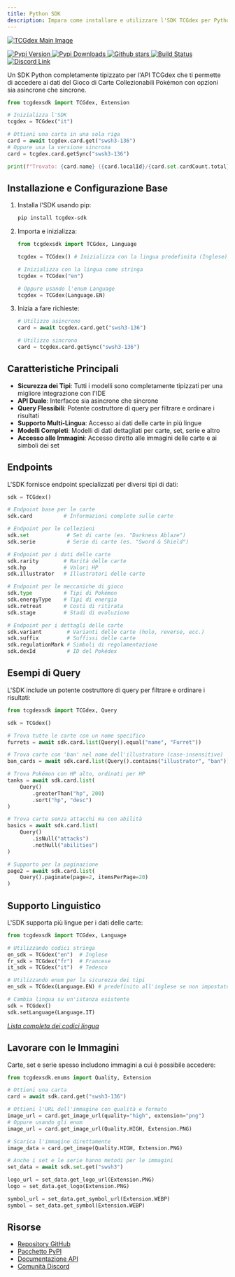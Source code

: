```yaml
---
title: Python SDK
description: Impara come installare e utilizzare l'SDK TCGdex per Python
---
```


<p class="flex gap-2 justify-center">
	<a href="https://www.tcgdex.net">
		<img src="https://www.tcgdex.net/assets/og.png" alt="TCGdex Main Image" />
	</a>
</p>
<p class="flex gap-2 justify-center">
	<a href="http://pypi.org/project/tcgdex-sdk">
		<img src="https://img.shields.io/pypi/v/tcgdex-sdk?style=flat-square" alt="Pypi Version" />
	</a>
	<a href="http://pypi.org/project/tcgdex-sdk">
		<img src="https://img.shields.io/pypi/dm/tcgdex-sdk?style=flat-square" alt="Pypi Downloads" />
	</a>
		<a href="https://github.com/tcgdex/python-sdk/stargazers">
		<img src="https://img.shields.io/github/stars/tcgdex/python-sdk?style=flat-square" alt="Github stars" />
	</a>
	<a href="https://github.com/tcgdex/python-sdk/actions/workflows/build.yml">
		<img src="https://img.shields.io/github/actions/workflow/status/tcgdex/python-sdk/build.yml?style=flat-square" alt="Build Status" />
	</a>
	<a href="https://discord.gg/peACSRMZ7V">
		<img src="https://img.shields.io/discord/857231041261076491?color=%235865F2&label=Discord&style=flat-square" alt="Discord Link" />
	</a>
</p>

Un SDK Python completamente tipizzato per l'API TCGdex che ti permette di accedere ai dati del Gioco di Carte Collezionabili Pokémon con opzioni sia asincrone che sincrone.

```python
from tcgdexsdk import TCGdex, Extension

# Inizializza l'SDK
tcgdex = TCGdex("it")

# Ottieni una carta in una sola riga
card = await tcgdex.card.get("swsh3-136")
# Oppure usa la versione sincrona
card = tcgdex.card.getSync("swsh3-136")

print(f"Trovato: {card.name} ({card.localId}/{card.set.cardCount.total})")
```

## Installazione e Configurazione Base

<Steps>

1. Installa l'SDK usando pip:
	```bash
	pip install tcgdex-sdk
	```

2. Importa e inizializza:
	```python
	from tcgdexsdk import TCGdex, Language

	tcgdex = TCGdex() # Inizializza con la lingua predefinita (Inglese)

	# Inizializza con la lingua come stringa
	tcgdex = TCGdex("en")

	# Oppure usando l'enum Language
	tcgdex = TCGdex(Language.EN)
	```

3. Inizia a fare richieste:
	```python
	# Utilizzo asincrono
	card = await tcgdex.card.get("swsh3-136")

	# Utilizzo sincrono
	card = tcgdex.card.getSync("swsh3-136")
	```
</Steps>

## Caratteristiche Principali

- **Sicurezza dei Tipi**: Tutti i modelli sono completamente tipizzati per una migliore integrazione con l'IDE
- **API Duale**: Interfacce sia asincrone che sincrone
- **Query Flessibili**: Potente costruttore di query per filtrare e ordinare i risultati
- **Supporto Multi-Lingua**: Accesso ai dati delle carte in più lingue
- **Modelli Completi**: Modelli di dati dettagliati per carte, set, serie e altro
- **Accesso alle Immagini**: Accesso diretto alle immagini delle carte e ai simboli dei set

## Endpoints

L'SDK fornisce endpoint specializzati per diversi tipi di dati:

```python
sdk = TCGdex()

# Endpoint base per le carte
sdk.card          # Informazioni complete sulle carte

# Endpoint per le collezioni
sdk.set            # Set di carte (es. "Darkness Ablaze")
sdk.serie          # Serie di carte (es. "Sword & Shield")

# Endpoint per i dati delle carte
sdk.rarity        # Rarità delle carte
sdk.hp            # Valori HP
sdk.illustrator   # Illustratori delle carte

# Endpoint per le meccaniche di gioco
sdk.type          # Tipi di Pokémon
sdk.energyType    # Tipi di energia
sdk.retreat       # Costi di ritirata
sdk.stage         # Stadi di evoluzione

# Endpoint per i dettagli delle carte
sdk.variant        # Varianti delle carte (holo, reverse, ecc.)
sdk.suffix         # Suffissi delle carte
sdk.regulationMark # Simboli di regolamentazione
sdk.dexId          # ID del Pokédex
```

## Esempi di Query

L'SDK include un potente costruttore di query per filtrare e ordinare i risultati:

```python
from tcgdexsdk import TCGdex, Query

sdk = TCGdex()

# Trova tutte le carte con un nome specifico
furrets = await sdk.card.list(Query().equal("name", "Furret"))

# Trova carte con 'ban' nel nome dell'illustratore (case-insensitive)
ban_cards = await sdk.card.list(Query().contains("illustrator", "ban"))

# Trova Pokémon con HP alto, ordinati per HP
tanks = await sdk.card.list(
	Query()
		.greaterThan("hp", 200)
		.sort("hp", "desc")
)

# Trova carte senza attacchi ma con abilità
basics = await sdk.card.list(
	Query()
		.isNull("attacks")
		.notNull("abilities")
)

# Supporto per la paginazione
page2 = await sdk.card.list(
	Query().paginate(page=2, itemsPerPage=20)
)
```

## Supporto Linguistico

L'SDK supporta più lingue per i dati delle carte:

```python
from tcgdexsdk import TCGdex, Language

# Utilizzando codici stringa
en_sdk = TCGdex("en")  # Inglese
fr_sdk = TCGdex("fr")  # Francese
it_sdk = TCGdex("it")  # Tedesco

# Utilizzando enum per la sicurezza dei tipi
en_sdk = TCGdex(Language.EN) # predefinito all'inglese se non impostato

# Cambia lingua su un'istanza esistente
sdk = TCGdex()
sdk.setLanguage(Language.IT)
```

[_Lista completa dei codici lingua_](https://github.com/tcgdex/cards-database/blob/master/interfaces.d.ts#L1-L5)

## Lavorare con le Immagini

Carte, set e serie spesso includono immagini a cui è possibile accedere:

```python
from tcgdexsdk.enums import Quality, Extension

# Ottieni una carta
card = await sdk.card.get("swsh3-136")

# Ottieni l'URL dell'immagine con qualità e formato
image_url = card.get_image_url(quality="high", extension="png")
# Oppure usando gli enum
image_url = card.get_image_url(Quality.HIGH, Extension.PNG)

# Scarica l'immagine direttamente
image_data = card.get_image(Quality.HIGH, Extension.PNG)

# Anche i set e le serie hanno metodi per le immagini
set_data = await sdk.set.get("swsh3")

logo_url = set_data.get_logo_url(Extension.PNG)
logo = set_data.get_logo(Extension.PNG)

symbol_url = set_data.get_symbol_url(Extension.WEBP)
symbol = set_data.get_symbol(Extension.WEBP)
```

## Risorse

- [Repository GitHub](https://github.com/tcgdex/python-sdk)
- [Pacchetto PyPI](https://pypi.org/project/tcgdex-sdk/)
- [Documentazione API](/rest)
- [Comunità Discord](https://discord.gg/peACSRMZ7V)
